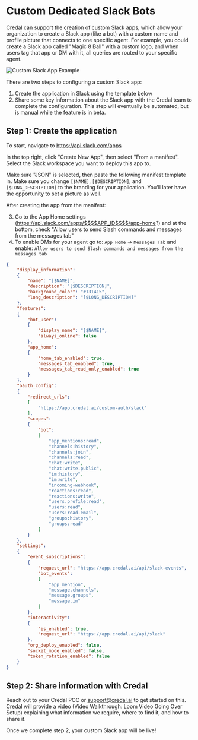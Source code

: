 # Custom Dedicated Slack Bots

Credal can support the creation of custom Slack apps, which allow your organization to create a Slack app (like a bot) with a custom name and profile picture that connects to one specific agent. For example, you could create a Slack app called "Magic 8 Ball" with a custom logo, and when users tag that app or DM with it, all queries are routed to your specific agent.

![Custom Slack App Example](/assets/agents/deployment/custom-slack-app.png)

There are two steps to configuring a custom Slack app:
1. Create the application in Slack using the template below
2. Share some key information about the Slack app with the Credal team to complete the configuration. This step will eventually be automated, but is manual while the feature is in beta.

## Step 1: Create the application

To start, navigate to https://api.slack.com/apps

In the top right, click "Create New App", then select "From a manifest". Select the Slack workspace you want to deploy this app to.

Make sure "JSON" is selected, then paste the following manifest template in. Make sure you change `[$NAME]`, `[$DESCRIPTION]`, and `[$LONG_DESCRIPTION]` to the branding for your application. You'll later have the opportunity to set a picture as well.

After creating the app from the manifest:

3. Go to the App Home settings (https://api.slack.com/apps/$$$$APP_ID$$$$/app-home?) and at the bottom, check "Allow users to send Slash commands and messages from the messages tab"
4. To enable DMs for your agent go to: `App Home` → `Messages Tab` and enable: `Allow users to send Slash commands and messages from the messages tab`

```json
{
    "display_information":
    {
        "name": "[$NAME]",
        "description": "[$DESCRIPTION]",
        "background_color": "#131415",
        "long_description": "[$LONG_DESCRIPTION]"
    },
    "features":
    {
        "bot_user":
        {
            "display_name": "[$NAME]",
            "always_online": false
        },
        "app_home":
        {
            "home_tab_enabled": true,
            "messages_tab_enabled": true,
            "messages_tab_read_only_enabled": true
        }
    },
    "oauth_config":
    {
        "redirect_urls":
        [
            "https://app.credal.ai/custom-auth/slack"
        ],
        "scopes":
        {
            "bot":
            [
                "app_mentions:read",
                "channels:history",
                "channels:join",
                "channels:read",
                "chat:write",
                "chat:write.public",
                "im:history",
                "im:write",
                "incoming-webhook",
                "reactions:read",
                "reactions:write",
                "users.profile:read",
                "users:read",
                "users:read.email",
                "groups:history",
                "groups:read"
            ]
        }
    },
    "settings":
    {
        "event_subscriptions":
        {
            "request_url": "https://app.credal.ai/api/slack-events",
            "bot_events":
            [
                "app_mention",
                "message.channels",
                "message.groups",
                "message.im"
            ]
        },
        "interactivity":
        {
            "is_enabled": true,
            "request_url": "https://app.credal.ai/api/slack"
        },
        "org_deploy_enabled": false,
        "socket_mode_enabled": false,
        "token_rotation_enabled": false
    }
}
```

## Step 2: Share information with Credal

Reach out to your Credal POC or support@credal.ai to get started on this. Credal will provide a video (Video Walkthrough: Loom Video Going Over Setup) explaining what information we require, where to find it, and how to share it.

Once we complete step 2, your custom Slack app will be live!
